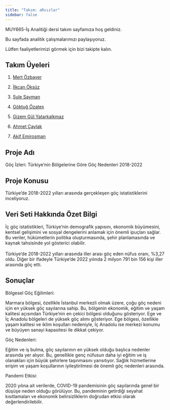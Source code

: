 ```yaml
---
title: "Takım: aRsızlar"
sidebar: false 
---
```


MUY665-İş Analitiği dersi takım sayfamıza hoş geldiniz.

Bu sayfada analitik çalışmalarımızı paylaşıyoruz.

Lütfen faaliyetlerimizi görmek için bizi takipte kalın.

## Takım Üyeleri

1.  [Mert Özbayer](/takim/mertozbayer.qmd "Mert Özbayer")

2.  [İlkcan Öksüz](/takim/ilkcanoksuz.qmd "İlkcan Öksüz")

3.  [Şule Sayman](/takim/sulesayman.qmd "Şule Sayman")

4.  [Göktuğ Özateş](/takim/goktugozates.qmd "Göktuğ Özateş")

5.  [Gizem Gül Yatarkalkmaz](/takim/gizemgul.qmd "Gizem Gül Yatarkalkmaz")

6.  [Ahmet Çaylak](/takim/ahmetcaylak.qmd "Ahmet Çaylak")

7.  [Akif Emirosman](/takim/akifemirosman.qmd "Akif Emirosman")

## Proje Adı

Göç İzleri: Türkiye'nin Bölgelerine Göre Göç Nedenleri 2018-2022

## Proje Konusu

Türkiye'de 2018-2022 yılları arasında gerçekleşen göç istatistiklerini inceliyoruz.

## Veri Seti Hakkında Özet Bilgi

İç göç istatistikleri, Türkiye'nin demografik yapısını, ekonomik büyümesini, kentsel gelişimini ve sosyal dengelerini anlamak için önemli ipuçları sağlar. Bu veriler, hükümetlerin politika oluşturmasında, şehir planlamasında ve kaynak tahsisinde yol gösterici olabilir.\
\
Türkiye'de 2018-2022 yılları arasında iller arası göç eden nüfus oranı, %3,27 oldu. Diğer bir ifadeyle Türkiye'de 2022 yılında 2 milyon 791 bin 156 kişi iller arasında göç etti.

## Sonuçlar

Bölgesel Göç Eğilimleri:

Marmara bölgesi, özellikle İstanbul merkezli olmak üzere, çoğu göç nedeni için en yüksek göç sayılarına sahip. Bu, bölgenin ekonomik, eğitim ve yaşam kalitesi açısından Türkiye'nin en çekici bölgesi olduğunu gösteriyor. Ege ve İç Anadolu bölgeleri de yüksek göç alımı gösteriyor. Ege bölgesi, özellikle yaşam kalitesi ve iklim koşulları nedeniyle, İç Anadolu ise merkezi konumu ve büyüyen sanayi kapasitesi ile dikkat çekiyor.

Göç Nedenleri:

Eğitim ve iş bulma, göç sayılarının en yüksek olduğu başlıca nedenler arasında yer alıyor. Bu, genellikle genç nüfusun daha iyi eğitim ve iş olanakları için büyük şehirlere taşınmasını yansıtıyor. Sağlık hizmetlerine erişim ve yaşam koşullarının iyileştirilmesi de önemli göç nedenleri arasında.

Pandemi Etkisi:

2020 yılına ait verilerde, COVID-19 pandemisinin göç sayılarında genel bir düşüşe neden olduğu görülüyor. Bu, pandeminin getirdiği seyahat kısıtlamaları ve ekonomik belirsizliklerin doğrudan etkisi olarak değerlendirilebilir.
